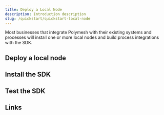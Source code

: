```yaml
---
title: Deploy a Local Node
description: Introduction description
slug: /quickstart/quickstart-local-node
---
```



Most businesses that integrate Polymesh with their existing systems and processes will install one or more local nodes and build process integrations with the SDK.

## Deploy a local node


## Install the SDK


## Test the SDK


## Links
